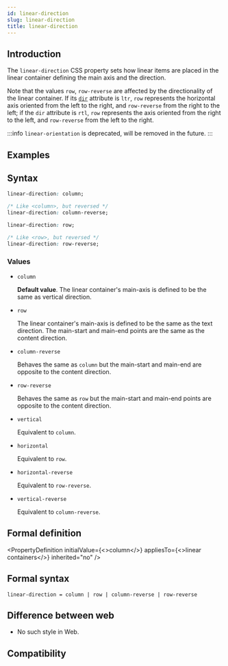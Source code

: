 ```yaml
---
id: linear-direction
slug: linear-direction
title: linear-direction
---
```



## Introduction

The `linear-direction` CSS property sets how linear items are placed in the linear container defining the main axis and the direction.

Note that the values `row`, `row-reverse` are affected by the directionality of the linear container. If its [`dir`](./direction.html) attribute is `ltr`, `row` represents the horizontal axis oriented from the left to the right, and `row-reverse` from the right to the left; if the `dir` attribute is `rtl`, `row` represents the axis oriented from the right to the left, and `row-reverse` from the left to the right.

:::info
`linear-orientation` is deprecated, will be removed in the future.
:::

## Examples


<Go
  example="css-api"
  defaultFile="src/linear-direction/App.tsx"
  img="https://lf-lynx.tiktok-cdns.com/obj/lynx-artifacts-oss-sg/lynx-website/assets/doc/css/linear-direction.png"
  defaultEntryFile="dist/linear-direction.lynx.bundle"
  entry="src/linear-direction"
/>

## Syntax

```css
linear-direction: column;

/* Like <column>, but reversed */
linear-direction: column-reverse;

linear-direction: row;

/* Like <row>, but reversed */
linear-direction: row-reverse;
```

### Values

- `column`

  **Default value**. The linear container's main-axis is defined to be the same as vertical direction.

- `row`

  The linear container's main-axis is defined to be the same as the text direction. The main-start and main-end points are the same as the content direction.

- `column-reverse`

  Behaves the same as `column` but the main-start and main-end are opposite to the content direction.

- `row-reverse`

  Behaves the same as `row` but the main-start and main-end points are opposite to the content direction.

- `vertical` <Deprecated/>

  Equivalent to `column`.

- `horizontal` <Deprecated/>

  Equivalent to `row`.

- `horizontal-reverse` <Deprecated/>

  Equivalent to `row-reverse`.

- `vertical-reverse` <Deprecated/>

  Equivalent to `column-reverse`.

## Formal definition


<PropertyDefinition
  initialValue={<>column</>}
  appliesTo={<>linear containers</>}
  inherited="no"
/>

## Formal syntax

```
linear-direction = column | row | column-reverse | row-reverse
```

## Difference between web

- No such style in Web.

## Compatibility


<LegacyCompatTable metadata="css/properties/linear-direction" />
